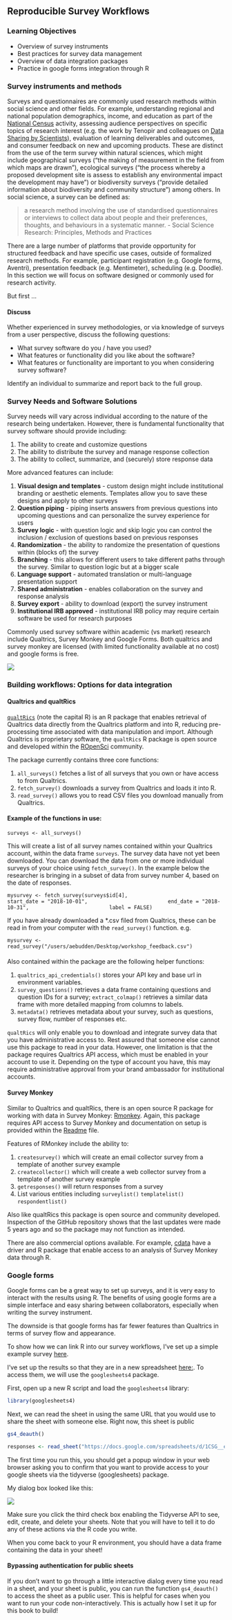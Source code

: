 ## Reproducible Survey Workflows 

### Learning Objectives

- Overview of survey instruments
- Best practices for survey data management
- Overview of data integration packages
- Practice in google forms integration through R


### Survey instruments and methods

Surveys and questionnaires are commonly used research methods within social science and other fields. For example, understanding regional and national population demographics, income, and education as part of the [National Census](https://www.census.gov/en.html) activity, assessing audience perspectives on specific topics of research interest (e.g. the work by Tenopir and colleagues on [Data Sharing by Scientists](https://journals.plos.org/plosone/article?id=10.1371/journal.pone.0021101)), evaluation of learning deliverables and outcomes, and consumer feedback on new and upcoming products. These are distinct from the use of the term survey within natural sciences, which might include geographical surveys ("the making of measurement in the field from which maps are drawn"), ecological surveys ("the process whereby a proposed development site is assess to establish any environmental impact the development may have") or biodiversity surveys ("provide detailed information about biodiversity and community structure") among others. In social science, a survey can be defined as:

> a research method involving the use of standardised questionnaires or interviews to collect data about people and their preferences, thoughts, and behaviours in a systematic manner.       - Social Science Research: Principles, Methods and Practices

There are a large number of platforms that provide opportunity for structured feedback and have specific use cases, outside of formalized research methods. For example, participant registration (e.g. Google forms, Aventri), presentation feedback (e.g. Mentimeter), scheduling (e.g. Doodle). In this section we will focus on software designed or commonly used for research activity.

But first ...

#### Discuss {.unnumbered .exercise}

Whether experienced in survey methodologies, or via knowledge of surveys from a user perspective, discuss the following questions:

- What survey software do you / have you used?
- What features or functionality did you like about the software?
- What features or functionality are important to you when considering survey software?

Identify an individual to summarize and report back to the full group. 

#### {-}

### Survey Needs and Software Solutions

Survey needs will vary across individual according to the nature of the research being undertaken. However, there is fundamental functionality that survey software should provide including:

1. The ability to create and customize questions
1. The ability to distribute the survey and manage response collection
1. The ability to collect, summarize, and (securely) store response data

More advanced features can include:

1. **Visual design and templates**  - custom design might include institutional branding or aesthetic elements. Templates allow you to save these designs and apply to other surveys
1. **Question piping** - piping inserts answers from previous questions into upcoming questions and can personalize the survey experience for users 
1. **Survey logic** - with question logic and skip logic you can control the inclusion / exclusion of questions based on previous responses
1. **Randomization** - the ability to randomize the presentation of questions within (blocks of) the survey
1. **Branching** - this allows for different users to take different paths through the survey. Similar to question logic but at a bigger scale
1. **Language support** - automated translation or multi-language presentation support
1. **Shared administration** - enables collaboration on the survey and response analysis 
1. **Survey export** - ability to download (export) the survey instrument
1. **Institutional IRB approved** - institutional IRB policy may require certain software be used for research purposes

Commonly used survey software within academic (vs market) research include Qualtrics, Survey Monkey and Google Forms. Both qualtrics and survey monkey are licensed (with limited functionality available at no cost) and google forms is free.

![](images/surveys.png)

### Building workflows: Options for data integration

#### Qualtrics and qualtRics

[`qualtRics`](https://github.com/ropensci/qualtRics) (note the capital R) is an R package that enables retrieval of Qualtrics data directly from the Qualtrics platform and into R, reducing pre-processing time associated with data manipulation and import. Although Qualtrics is proprietary software, the `qualtRics` R package is open source and developed within the [ROpenSci](https://ropensci.org) community. 

The package currently contains three core functions:

1. `all_surveys()` fetches a list of all surveys that you own or have access to from Qualtrics.
1. `fetch_survey()` downloads a survey from Qualtrics and loads it into R.
1. `read_survey()` allows you to read CSV files you download manually from Qualtrics.

#### Example of the functions in use: {- .setup}

`surveys <- all_surveys()`

This will create a list of all survey names contained within your Qualtrics account, within the data frame `surveys`. The survey data have not yet been downloaded. You can download the data from one or more individual surveys of your choice using `fetch_survey()`. In the example below the researcher is bringing in a subset of data from survey number 4, based on the date of responses.

`mysurvey <- fetch_survey(surveys$id[4],
                         start_date = "2018-10-01",
                         end_date = "2018-10-31",
                         label = FALSE)`
                         
If you have already downloaded a *.csv filed from Qualtrics, these can be read in from your computer with the `read_survey()` function. e.g. 

`mysurvey <- read_survey("/users/aebudden/Desktop/workshop_feedback.csv")`

#### {-}

Also contained within the package are the following helper functions:

1. `qualtrics_api_credentials()` stores your API key and base url in environment variables.
1. `survey_questions()` retrieves a data frame containing questions and question IDs for a survey; `extract_colmap()` retrieves a similar data frame with more detailed mapping from columns to labels.
1. `metadata()` retrieves metadata about your survey, such as questions, survey flow, number of responses etc.

`qualtRics` will only enable you to download and integrate survey data that you have administrative access to. Rest assured that someone else cannot use this package to read in your data. However, one limitation is that the package requires Qualtrics API access, which must be enabled in your account to use it. Depending on the type of account you have, this may require administrative approval from your brand ambassador for institutional accounts.

#### Survey Monkey

Similar to Qualtrics and qualtRics, there is an open source R package for working with data in Survey Monkey: [Rmonkey](https://github.com/cloudyr/Rmonkey). Again, this package requires API access to Survey Monkey and documentation on setup is provided within the [Readme](https://github.com/cloudyr/Rmonkey#readme) file. 

Features of RMonkey include the ability to:

1. `createsurvey()` which will create an email collector survey from a template of another survey example
1. `createcollector()` which will create a web collector survey from a template of another survey example
1. `getresponses()` will return responses from a survey
1. List various entities including `surveylist()` `templatelist()` `respondentlist()`

Also like qualtRics this package is open source and community developed. Inspection of the GitHub repository shows that the last updates were made 5 years ago and so the package may not function as intended. 

There are also commercial options available. For example, [cdata](https://www.cdata.com/kb/tech/surveymonkey-jdbc-r.rst) have a driver and R package that enable access to an analysis of Survey Monkey data through R.  

### Google forms 

Google forms can be a great way to set up surveys, and it is very easy to interact with the results using R. The benefits of using google forms are a simple interface and easy sharing between collaborators, especially when writing the survey instrument.

The downside is that google forms has far fewer features than Qualtrics in terms of survey flow and appearance.

To show how we can link R into our survey workflows, I've set up a simple example survey [here](https://docs.google.com/forms/d/1Yh3IxygzuLXzJvTHl-lskMy7YrQgmeWgr2bEw5gwdIM/edit?usp=sharing). 

I've set up the results so that they are in a new spreadsheet [here:](https://docs.google.com/spreadsheets/d/1CSG__ejXQNZdwXc1QK8dKouxphP520bjUOnZ5SzOVP8/edit?resourcekey#gid=1527662370). To access them, we will use the `googlesheets4` package.

First, open up a new R script and load the `googlesheets4` library:

```r
library(googlesheets4)
```

Next, we can read the sheet in using the same URL that you would use to share the sheet with someone else. Right now, this sheet is public

```r
gs4_deauth()
```


```r
responses <- read_sheet("https://docs.google.com/spreadsheets/d/1CSG__ejXQNZdwXc1QK8dKouxphP520bjUOnZ5SzOVP8/edit?usp=sharing")
```

The first time you run this, you should get a popup window in your web browser asking you to confirm that you want to provide access to your google sheets via the tidyverse (googlesheets) package.

My dialog box looked like this:

![](images/gsheets-access.png)

Make sure you click the third check box enabling the Tidyverse API to see, edit, create, and delete your sheets. Note that you will have to tell it to do any of these actions via the R code you write.

When you come back to your R environment, you should have a data frame containing the data in your sheet!

#### Bypassing authentication for public sheets {-}

If you don't want to go through a little interactive dialog every time you read in a sheet, and your sheet is public, you can run the function `gs4_deauth()` to access the sheet as a public user. This is helpful for cases when you want to run your code non-interactively. This is actually how I set it up for this book to build!
